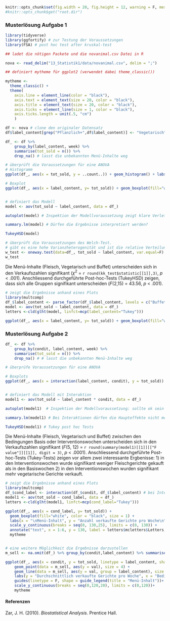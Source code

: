 ```r
knitr::opts_chunk$set(fig.width = 20, fig.height = 12, warning = F, message = F)
#knitr::opts_chunk$get("root.dir")
```

### Musterlösung Aufgabe 1

```r

library(tidyverse)
library(ggfortify) # zur Testung der Voraussetzungen
library(FSA) # post hoc test after kruskal-test

## ladet die nötigen Packete und die novanimal.csv Datei in R

nova <- read_delim("13_Statistik1/data/novanimal.csv", delim = ";")

## definiert mytheme für ggplot2 (verwendet dabei theme_classic())

mytheme <- 
  theme_classic() + 
  theme(
    axis.line = element_line(color = "black"), 
    axis.text = element_text(size = 20, color = "black"), 
    axis.title = element_text(size = 20, color = "black"), 
    axis.ticks = element_line(size = 1, color = "black"), 
    axis.ticks.length = unit(.5, "cm")
    )


```



```r

df <- nova # clone den originaler Datensatz
df$label_content[grep("Pflanzlich+",df$label_content)] <- "Vegetarisch" # fasst die vier Inhalte der Gerichte zu drei Inhalten zusammen.

df_ <- df %>%
    group_by(label_content, week) %>% 
    summarise(tot_sold = n()) %>%
    drop_na() # lasst die unbekannten Menü-Inhalte weg

# überprüft die Voraussetzungen für eine ANOVA
# Histogramm
ggplot(df_, aes(x = tot_sold, y = ..count..)) + geom_histogram() + labs(x = "\nAnzahl verkaufte Gerichte pro Woche", y = "Häufigkeit\n") + mytheme

# Boxplot
ggplot(df_, aes(x = label_content, y= tot_sold)) + geom_boxplot(fill="white", color = "black", size = 1) + labs(x = "\nMenü-Inhalt", y = "Anzahl verkaufte Gerichte pro Woche\n") + mytheme 


# definiert das Modell
model <- aov(tot_sold ~ label_content, data = df_)

autoplot(model) # Inspektion der Modellvoraussetzung zeigt klare Verletzungen der Nicht-Linearität und Homoskedastizität 

summary.lm(model) # Dürfen die Ergebnisse interpretiert werden?

TukeyHSD(model)

# überprüft die Voraussetzungen des Welch-Test.
# gibt es eine hohe Varianzheterogenität und ist die relative Verteilung der Residuen gegeben? In diesem Fall wäre ein Welch-Test passend
w_test <- oneway.test(data=df_, tot_sold ~ label_content, var.equal=F)
w_test
```
Die Menü-Inhalte (Fleisch, Vegetarisch und Buffet) unterscheiden sich in den Verkaufszahlen signifikant ($\chi^2$ = `r round(kk_test$statistic[[1]],3)`, *p* < .001). Anschliessend durchgeführte Post-hoc-Tests (TukeyHSD) zeigen, dass sich alle Gruppen signifikant unterscheiden (*F*(2,15) = 43.56, *p* < .001).

```r

# zeigt die Ergebnisse anhand eines Plots
library(multcomp)
df_$label_content <- parse_factor(df_$label_content, levels = c("Buffet", "Fleisch", "Vegetarisch")) # damit man die Buchstaben generieren kann, müssen die Menü-Inhalte zu factoren definiert werden, beachte dabei die Reihenfolge
model <- aov(tot_sold ~ label_content, data = df_)
letters <-cld(glht(model, linfct=mcp(label_content="Tukey")))

ggplot(df_, aes(x = label_content, y= tot_sold)) + geom_boxplot(fill="white", color = "black", size = 1) + labs(x = "\nMenü-Inhalt", y = "Anzahl verkaufte Gerichte pro Woche\n") + annotate("text", x = 1:3, y = 130, label = letters$mcletters$Letters, size = 6) + mytheme 

```


### Musterlösung Aufgabe 2


```r
df_ <- df %>%
    group_by(condit, label_content, week) %>%
    summarise(tot_sold = n()) %>%
    drop_na() # # lasst die unbekannten Menü-Inhalte weg

# überprüfe Voraussetzungen für eine ANOVA

# Boxplots
ggplot(df_, aes(x = interaction(label_content, condit), y = tot_sold)) + geom_boxplot(fill="white", size = 1) + labs(x = "\nMenü-Inhalt", y = "Anzahl verkaufte Gerichte pro Woche\n") + mytheme


# definiert das Modell mit Interaktion
model1 <- aov(tot_sold ~ label_content * condit, data = df_)

autoplot(model1)  # Inspektion der Modellvoraussetzung: sollte ok sein (?)

summary.lm(model1) # Bei Interaktionen dürfen die Haupteffekte nicht mehr interpretiert werden

TukeyHSD(model1) # Tukey post hoc Tests


```

Die Menü-Inhalte (Fleisch, Vegetarisch und Buffet) zwischen den Bedingungen Basis oder Interventionswochen unterscheiden sich in den Verkaufszahlen signifikant (*F*(5, 12) = `r round(summary(model1)[[1]][["F value"]][[1]], digit = 3)`, *p* < .0001). Anschliessend durchgeführte Post-hoc-Tests (Tukey-Tests) zeigen vor allem zwei interessante Ergbenisse: 1) in den Interventionswochen wurde signifikant weniger Fleischgerichte gekauft als in den Basiswochen 2) in den Interventionswochen wurden signifikant mehr vegetarische Gerichte verkauft. 


```r

# zeigt die Ergebnisse anhand eines Plots
library(multcomp)
df_$cond_label <- interaction(df_$condit, df_$label_content) # bei Interaktionen gibt es diesen Trick, um bei den multiplen Vergleiche, die richtigen Buchstaben zu bekommen
model1 <- aov(tot_sold ~ cond_label, data = df_)
letters <-cld(glht(model1, linfct=mcp(cond_label="Tukey")))

ggplot(df_, aes(x = cond_label, y= tot_sold)) +
  geom_boxplot(fill="white", color = "black", size = 1) + 
  labs(x = "\nMenü-Inhalt", y = "Anzahl verkaufte Gerichte pro Woche\n") +
  scale_y_continuous(breaks = seq(0, 130,25), limits = c(0, 130)) +
  annotate("text", x = 1:6, y = 130, label = letters$mcletters$Letters, size = 6) +
  mytheme 


# eine weitere Möglichkeit die Ergebnisse darzustellen
m_sell <- na.omit(df_) %>% group_by(condit,label_content) %>% summarise(val = mean(tot_sold)) # berechne die durchschnittlichen Verkaufszahlen pro Bedingung

ggplot(df_, aes(x = condit, y = tot_sold, linetype = label_content, shape = label_content)) + 
    geom_point(data = m_sell, aes(y = val), size = 4) +
    geom_line(data = m_sell, aes(y = val, group = label_content), size = 2) + 
    labs(y = "Durchschnittlich verkaufte Gerichte pro Woche", x = "Bedingungen") + 
    guides(linetype = F, shape = guide_legend(title = "Menü-Inhalt"))+
    scale_y_continuous(breaks = seq(0,120,20), limits = c(0,120))+
    mytheme


```


#### Referenzen

Zar, J. H. (2010). *Biostatistical Analysis*. Prentice Hall.


